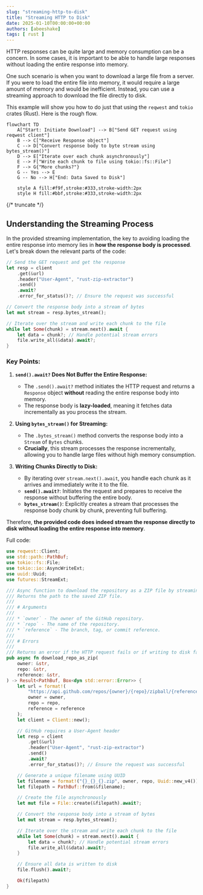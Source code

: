 ```yaml
---
slug: "streaming-http-to-disk"
title: "Streaming HTTP to Disk"
date: 2025-01-10T00:00:00+00:00
authors: [abeeshake] 
tags: [ rust ]
---
```



HTTP responses can be quite large and memory consumption can be a concern. In
some cases, it is important to be able to handle large responses without
loading the entire response into memory.

One such scenario is when you want to download a large file from a server. If
you were to load the entire file into memory, it would require a large amount
of memory and would be inefficient. Instead, you can use a streaming approach
to download the file directly to disk.

This example will show you how to do just that using the `reqwest` and `tokio`
crates (Rust). Here is the rough flow.


```mermaid
flowchart TD
    A["Start: Initiate Download"] --> B["Send GET request using reqwest client"]
    B --> C["Receive Response object"]
    C --> D["Convert response body to byte stream using bytes_stream()"]
    D --> E["Iterate over each chunk asynchronously"]
    E --> F["Write each chunk to file using tokio::fs::File"]
    F --> G{"More chunks?"}
    G -- Yes --> E
    G -- No --> H["End: Data Saved to Disk"]
    
    style A fill:#f9f,stroke:#333,stroke-width:2px
    style H fill:#bbf,stroke:#333,stroke-width:2px

```

{/* truncate */}


## Understanding the Streaming Process

In the provided streaming implementation, the key to avoiding loading the entire response into memory lies in **how the response body is processed**. Let's break down the relevant parts of the code:

```rust
// Send the GET request and get the response
let resp = client
    .get(&url)
    .header("User-Agent", "rust-zip-extractor")
    .send()
    .await?
    .error_for_status()?; // Ensure the request was successful

// Convert the response body into a stream of bytes
let mut stream = resp.bytes_stream();

// Iterate over the stream and write each chunk to the file
while let Some(chunk) = stream.next().await {
    let data = chunk?; // Handle potential stream errors
    file.write_all(&data).await?;
}
```

### Key Points:

1. **`send().await?` Does Not Buffer the Entire Response:**
   - The `.send().await?` method initiates the HTTP request and returns a `Response` object **without** reading the entire response body into memory.
   - The response body is **lazy-loaded**, meaning it fetches data incrementally as you process the stream.

2. **Using `bytes_stream()` for Streaming:**
   - The `.bytes_stream()` method converts the response body into a `Stream` of `Bytes` chunks.
   - **Crucially**, this stream processes the response incrementally, allowing you to handle large files without high memory consumption.

3. **Writing Chunks Directly to Disk:**
   - By iterating over `stream.next().await`, you handle each chunk as it arrives and immediately write it to the file.    
   - **`send().await?`**: Initiates the request and prepares to receive the response without buffering the entire body.
   - **`bytes_stream()`**: Explicitly creates a stream that processes the response body chunk by chunk, preventing full buffering.

Therefore, **the provided code does indeed stream the response directly to disk without loading the entire response into memory**.

Full code:

```rust
use reqwest::Client;
use std::path::PathBuf;
use tokio::fs::File;
use tokio::io::AsyncWriteExt;
use uuid::Uuid;
use futures::StreamExt;

/// Async function to download the repository as a ZIP file by streaming the response to disk.
/// Returns the path to the saved ZIP file.
///
/// # Arguments
///
/// * `owner` - The owner of the GitHub repository.
/// * `repo` - The name of the repository.
/// * `reference` - The branch, tag, or commit reference.
///
/// # Errors
///
/// Returns an error if the HTTP request fails or if writing to disk fails.
pub async fn download_repo_as_zip(
    owner: &str,
    repo: &str,
    reference: &str,
) -> Result<PathBuf, Box<dyn std::error::Error>> {
    let url = format!(
        "https://api.github.com/repos/{owner}/{repo}/zipball/{reference}",
        owner = owner,
        repo = repo,
        reference = reference
    );
    let client = Client::new();

    // GitHub requires a User-Agent header
    let resp = client
        .get(&url)
        .header("User-Agent", "rust-zip-extractor")
        .send()
        .await?
        .error_for_status()?; // Ensure the request was successful

    // Generate a unique filename using UUID
    let filename = format!("{}_{}_{}.zip", owner, repo, Uuid::new_v4());
    let filepath = PathBuf::from(&filename);

    // Create the file asynchronously
    let mut file = File::create(&filepath).await?;

    // Convert the response body into a stream of bytes
    let mut stream = resp.bytes_stream();

    // Iterate over the stream and write each chunk to the file
    while let Some(chunk) = stream.next().await {
        let data = chunk?; // Handle potential stream errors
        file.write_all(&data).await?;
    }

    // Ensure all data is written to disk
    file.flush().await?;

    Ok(filepath)
}
```
